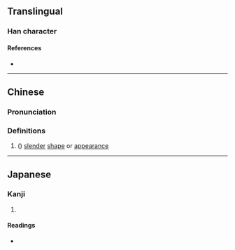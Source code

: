 {{character info/new}}
==Translingual==

===Han character===
{{Han char|rn=9|rad=人|as=13|sn=15|four=|canj=ORRD|ids=⿰亻喿}}

====References====
* {{Han ref|kx=0118.130|dkj=01165|hdz=10225.060|uh=50FA|ud=20730}}

----

==Chinese==
{{zh-forms}}

===Pronunciation===
{{zh-pron
|m=qiào
|c=ciu3
|mc=y
|oc=y
|ma=
|cat=a
}}

===Definitions===
{{zh-hanzi}}

# ({{zh-only|僥僺}}) [[slender]] [[shape]] or [[appearance]]

----

==Japanese==

===Kanji===
{{ja-kanji|grade=|rs=人13}}

# {{rfdef|ja|sort=人13}}

====Readings====
* {{ja-readings|on=[[しょう]] (shō)|kun=[[ながいさま]] (nagaisama)}}